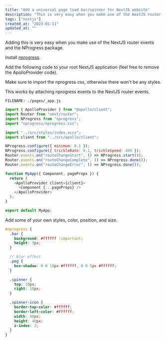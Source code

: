 ```yaml
---
title: "Add a universal page load bar/spinner for NextJS website"
description: "This is very easy when you make use of the NextJS router events and the NProgress package."
tags: ["nextjs"]
created_at: "2023-01-11"
updated_at: ""
---
```


Adding this is very easy when you make use of the NextJS router events and the NProgress package.

Install [nprogress](https://www.npmjs.com/package/nprogress).

Add the following code to your root NextJS application (feel free to remove the ApolloProvider code).

Make sure to import the nprogress css, otherwise there won't be any styles.

This works by attaching nprogress events to the NextJS router events.

`FILENAME: ./pages/_app.js`

```js
import { ApolloProvider } from "@apollo/client";
import Router from "next/router";
import NProgress from "nprogress";
import "nprogress/nprogress.css";

import "../src/styles/index.scss";
import client from "../src/apollo/client";

NProgress.configure({ minimum: 0.1 });
NProgress.configure({ trickleRate: 0.1, trickleSpeed: 400 });
Router.events.on("routeChangeStart", () => NProgress.start());
Router.events.on("routeChangeComplete", () => NProgress.done());
Router.events.on("routeChangeError", () => NProgress.done());

function MyApp({ Component, pageProps }) {
  return (
    <ApolloProvider client={client}>
      <Component {...pageProps} />
    </ApolloProvider>
  );
}

export default MyApp;
```

Add some of your own styles, color, position, and size.

```scss
#nprogress {
  .bar {
    background: #ffffff !important;
    height: 3px;
  }

  // blur effect
  .peg {
    box-shadow: 0 0 10px #ffffff, 0 0 5px #ffffff;
  }

  .spinner {
    top: 10px;
    right: 10px;
  }

  .spinner-icon {
    border-top-color: #ffffff;
    border-left-color: #ffffff;
    width: 40px;
    height: 40px;
    z-index: 2;
  }
}
```
